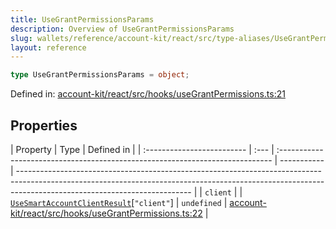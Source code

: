 ```yaml
---
title: UseGrantPermissionsParams
description: Overview of UseGrantPermissionsParams
slug: wallets/reference/account-kit/react/src/type-aliases/UseGrantPermissionsParams
layout: reference
---
```


```ts
type UseGrantPermissionsParams = object;
```

Defined in: [account-kit/react/src/hooks/useGrantPermissions.ts:21](https://github.com/alchemyplatform/aa-sdk/blob/49e74eee8606f480b200b4612d00d950da8a8742/account-kit/react/src/hooks/useGrantPermissions.ts#L21)

## Properties

| Property                   | Type | Defined in                                                                    |
| :------------------------- | :--- | :---------------------------------------------------------------------------- | ----------- | ------------------------------------------------------------------------------------------------------------------------------------------------------------------------------------------------------- |
| <a id="client" /> `client` |      | [`UseSmartAccountClientResult`](UseSmartAccountClientResult.mdx)\[`"client"`] | `undefined` | [account-kit/react/src/hooks/useGrantPermissions.ts:22](https://github.com/alchemyplatform/aa-sdk/blob/49e74eee8606f480b200b4612d00d950da8a8742/account-kit/react/src/hooks/useGrantPermissions.ts#L22) |
